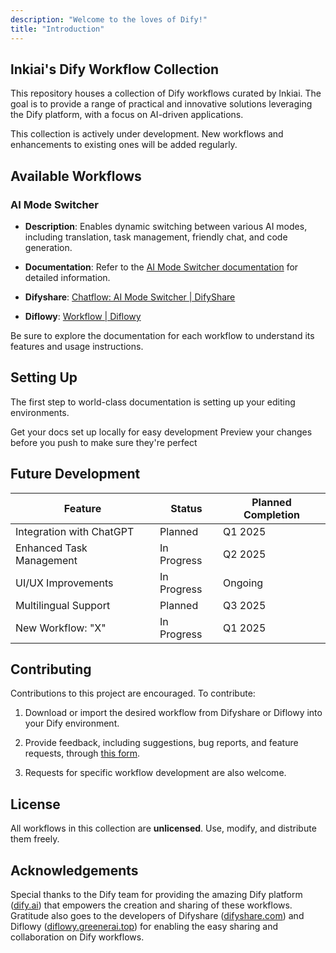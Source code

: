 ```yaml
---
description: "Welcome to the loves of Dify!"
title: "Introduction"
---
```


## lnkiai's Dify Workflow Collection

This repository houses a collection of Dify workflows curated by lnkiai. The goal is to provide a range of practical and innovative solutions leveraging the Dify platform, with a focus on AI-driven applications.

<Note>
  This collection is actively under development. New workflows and enhancements to existing ones will be added regularly.
</Note>

## Available Workflows

### AI Mode Switcher

* **Description**: Enables dynamic switching between various AI modes, including translation, task management, friendly chat, and code generation.

* **Documentation**: Refer to the [AI Mode Switcher documentation](https://lnkiai.mintlify.app/workflows/aimode) for detailed information.

* **Difyshare**: [Chatflow: AI Mode Switcher | DifyShare](https://difyshare.com/flow/6772a34b00331202d768)

* **Diflowy**: [Workflow | Diflowy](https://diflowy.greenerai.top/explore/workflow/?id=3367zl5roibi2a4j)

<Tip>
  Be sure to explore the documentation for each workflow to understand its features and usage instructions.
</Tip>

## Setting Up

The first step to world-class documentation is setting up your editing environments.

<CardGroup cols={2}>
  <Card title="Getting started with Dify" icon="pen-to-square" href="https://mintlify.com/docs/quickstart">
    Get your docs set up locally for easy development
  </Card>

  <Card title="How to import into Dify" icon="image" href="https://mintlify.com/docs/development">
    Preview your changes before you push to make sure they're perfect
  </Card>
</CardGroup>

## Future Development

| Feature                  | Status      | Planned Completion |
| ------------------------ | ----------- | ------------------ |
| Integration with ChatGPT | Planned     | Q1 2025            |
| Enhanced Task Management | In Progress | Q2 2025            |
| UI/UX Improvements       | In Progress | Ongoing            |
| Multilingual Support     | Planned     | Q3 2025            |
| New Workflow: "X"        | In Progress | Q1 2025            |

## Contributing

Contributions to this project are encouraged. To contribute:

1. Download or import the desired workflow from Difyshare or Diflowy into your Dify environment.

2. Provide feedback, including suggestions, bug reports, and feature requests, through [this form](https://tally.so/r/nWDRGk).

3. Requests for specific workflow development are also welcome.

## License

All workflows in this collection are **unlicensed**. Use, modify, and distribute them freely.

## Acknowledgements

Special thanks to the Dify team for providing the amazing Dify platform ([dify.ai](https://www.google.com/url?sa=E\&source=gmail\&q=https://dify.ai)) that empowers the creation and sharing of these workflows. Gratitude also goes to the developers of Difyshare ([difyshare.com](https://www.google.com/url?sa=E\&source=gmail\&q=https://difyshare.com)) and Diflowy ([diflowy.greenerai.top](https://diflowy.greenerai.top)) for enabling the easy sharing and collaboration on Dify workflows.